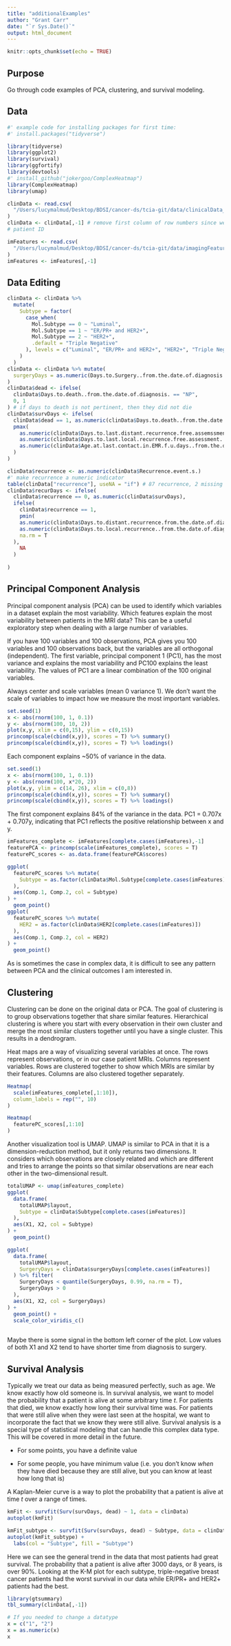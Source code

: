 ```yaml
---
title: "additionalExamples"
author: "Grant Carr"
date: "`r Sys.Date()`"
output: html_document
---
```


```r
knitr::opts_chunk$set(echo = TRUE)
```

## Purpose

Go through code examples of PCA, clustering, and survival modeling.

## Data

```r
#' example code for installing packages for first time:
#' install.packages("tidyverse")

library(tidyverse)
library(ggplot2)
library(survival)
library(ggfortify)
library(devtools)
#' install_github("jokergoo/ComplexHeatmap")
library(ComplexHeatmap)
library(umap)
```

```r
clinData <- read.csv(
  "/Users/lucymalmud/Desktop/BDSI/cancer-ds/tcia-git/data/clinicalData_clean.csv"
)
clinData <- clinData[,-1] # remove first column of row numbers since we have
# patient ID
```

```r
imFeatures <- read.csv(
  "/Users/lucymalmud/Desktop/BDSI/cancer-ds/tcia-git/data/imagingFeatures.csv"
)
imFeatures <- imFeatures[,-1]
```

## Data Editing

```r
clinData <- clinData %>% 
  mutate(
    Subtype = factor(
      case_when(
        Mol.Subtype == 0 ~ "Luminal",
        Mol.Subtype == 1 ~ "ER/PR+ and HER2+",
        Mol.Subtype == 2 ~ "HER2+",
        .default = "Triple Negative"
      ), levels = c("Luminal", "ER/PR+ and HER2+", "HER2+", "Triple Negative")
    )
  )
clinData <- clinData %>% mutate(
  surgeryDays = as.numeric(Days.to.Surgery..from.the.date.of.diagnosis.)
)
clinData$dead <- ifelse(
  clinData$Days.to.death..from.the.date.of.diagnosis. == "NP",
  0, 1
) # if days to death is not pertinent, then they did not die
clinData$survDays <- ifelse(
  clinData$dead == 1, as.numeric(clinData$Days.to.death..from.the.date.of.diagnosis.),
  pmax(
    as.numeric(clinData$Days.to.last.distant.recurrence.free.assemssment.from.the.date.of.diagnosis.),
    as.numeric(clinData$Days.to.last.local.recurrence.free.assessment..from.the.date.of.diagnosis.),
    as.numeric(clinData$Age.at.last.contact.in.EMR.f.u.days..from.the.date.of.diagnosis...last.time.patient.known.to.be.alive..unless.age.of.death.is.reported.in.such.case.the.age.of.death), na.rm = T
  )
)

clinData$recurrence <- as.numeric(clinData$Recurrence.event.s.)
#' make recurrence a numeric indicator
table(clinData["recurrence"], useNA = "if") # 87 recurrence, 2 missing
clinData$recurDays <- ifelse(
  clinData$recurrence == 0, as.numeric(clinData$survDays),
  ifelse(
    clinData$recurrence == 1,
    pmin(
    as.numeric(clinData$Days.to.distant.recurrence.from.the.date.of.diagnosis.),
    as.numeric(clinData$Days.to.local.recurrence..from.the.date.of.diagnosis.),
    na.rm = T
  ),
    NA
  )
  
)
```

## Principal Component Analysis

Principal component analysis (PCA) can be used to identify which variables in a dataset explain the most variability. Which features explain the most variability between patients in the MRI data? This can be a useful exploratory step when dealing with a large number of variables.

If you have 100 variables and 100 observations, PCA gives you 100 variables and 100 observations back, but the variables are all orthogonal (independent). The first variable, principal component 1 (PC1), has the most variance and explains the most variability and PC100 explains the least variability. The values of PC1 are a linear combination of the 100 original variables.

Always center and scale variables (mean 0 variance 1). We don't want the scale of variables to impact how we measure the most important variables.

```r
set.seed(1)
x <- abs(rnorm(100, 1, 0.1))
y <- abs(rnorm(100, 10, 2))
plot(x,y, xlim = c(0,15), ylim = c(0,15))
princomp(scale(cbind(x,y)), scores = T) %>% summary()
princomp(scale(cbind(x,y)), scores = T) %>% loadings()
```

Each component explains \~50% of variance in the data.

```r
set.seed(1)
x <- abs(rnorm(100, 1, 0.1))
y <- abs(rnorm(100, x*20, 2))
plot(x,y, ylim = c(14, 26), xlim = c(0,8))
princomp(scale(cbind(x,y)), scores = T) %>% summary()
princomp(scale(cbind(x,y)), scores = T) %>% loadings()
```

The first component explains 84% of the variance in the data. PC1 = 0.707x + 0.707y, indicating that PC1 reflects the positive relationship between x and y.

```r
imFeatures_complete <- imFeatures[complete.cases(imFeatures),-1]
featurePCA <- princomp(scale(imFeatures_complete), scores = T)
featurePC_scores <- as.data.frame(featurePCA$scores)

ggplot(
  featurePC_scores %>% mutate(
    Subtype = as.factor(clinData$Mol.Subtype[complete.cases(imFeatures)])
  ), 
  aes(Comp.1, Comp.2, col = Subtype)
) +
  geom_point()
ggplot(
  featurePC_scores %>% mutate(
    HER2 = as.factor(clinData$HER2[complete.cases(imFeatures)])
  ), 
  aes(Comp.1, Comp.2, col = HER2)
) +
  geom_point()


```

As is sometimes the case in complex data, it is difficult to see any pattern between PCA and the clinical outcomes I am interested in.

## Clustering

Clustering can be done on the original data or PCA. The goal of clustering is to group observations together that share similar features. Hierarchical clustering is where you start with every observation in their own cluster and merge the most similar clusters together until you have a single cluster. This results in a dendrogram.

Heat maps are a way of visualizing several variables at once. The rows represent observations, or in our case patient MRIs. Columns represent variables. Rows are clustered together to show which MRIs are similar by their features. Columns are also clustered together separately.

```r
Heatmap(
  scale(imFeatures_complete[,1:10]),
  column_labels = rep("", 10)
)

Heatmap(
  featurePC_scores[,1:10]
)
```

Another visualization tool is UMAP. UMAP is similar to PCA in that it is a dimension-reduction method, but it only returns two dimensions. It considers which observations are closely related and which are different and tries to arrange the points so that similar observations are near each other in the two-dimensional result.

```r
totalUMAP <- umap(imFeatures_complete)
ggplot(
  data.frame(
    totalUMAP$layout, 
    Subtype = clinData$Subtype[complete.cases(imFeatures)]
  ), 
  aes(X1, X2, col = Subtype)
) +
  geom_point()

ggplot(
  data.frame(
    totalUMAP$layout, 
    SurgeryDays = clinData$surgeryDays[complete.cases(imFeatures)]
  ) %>% filter(
    SurgeryDays < quantile(SurgeryDays, 0.99, na.rm = T),
    SurgeryDays > 0
  ), 
  aes(X1, X2, col = SurgeryDays)
) +
  geom_point() +
  scale_color_viridis_c()
  
```

Maybe there is some signal in the bottom left corner of the plot. Low values of both X1 and X2 tend to have shorter time from diagnosis to surgery.

## Survival Analysis

Typically we treat our data as being measured perfectly, such as age. We know exactly how old someone is. In survival analysis, we want to model the probability that a patient is alive at some arbitrary time $t$. For patients that died, we know exactly how long their survival time was. For patients that were still alive when they were last seen at the hospital, we want to incorporate the fact that we know they were still alive. Survival analysis is a special type of statistical modeling that can handle this complex data type. This will be covered in more detail in the future.

-   For some points, you have a definite value

-   For some people, you have minimum value (i.e. you don't know *when* they have died because they are still alive, but you can know at least how long that is)

A Kaplan-Meier curve is a way to plot the probability that a patient is alive at time $t$ over a range of times.

```r
kmFit <- survfit(Surv(survDays, dead) ~ 1, data = clinData)
autoplot(kmFit)

kmFit_subtype <- survfit(Surv(survDays, dead) ~ Subtype, data = clinData)
autoplot(kmFit_subtype) +
  labs(col = "Subtype", fill = "Subtype")
```

Here we can see the general trend in the data that most patients had great survival. The probability that a patient is alive after 3000 days, or 8 years, is over 90%. Looking at the K-M plot for each subtype, triple-negative breast cancer patients had the worst survival in our data while ER/PR+ and HER2+ patients had the best.

```r
library(gtsummary)
tbl_summary(clinData[,-1])
```

```r
# If you needed to change a datatype
x = c("1", "2")
x = as.numeric(x)
x
```
